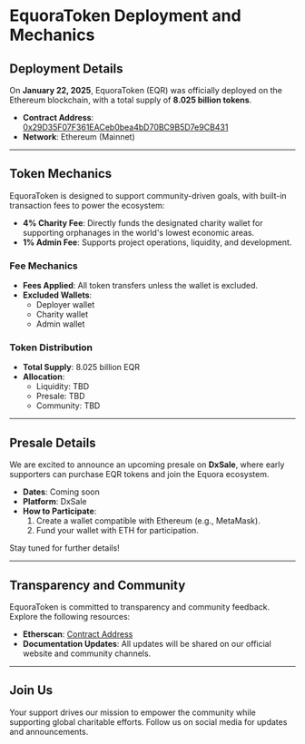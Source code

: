 # EquoraToken Deployment and Mechanics

## Deployment Details

On **January 22, 2025**, EquoraToken (EQR) was officially deployed on the Ethereum blockchain, with a total supply of **8.025 billion tokens**.

- **Contract Address**: [0x29D35F07F361EACeb0bea4bD70BC9B5D7e9CB431](https://etherscan.io/token/0x29D35F07F361EACeb0bea4bD70BC9B5D7e9CB431)  
- **Network**: Ethereum (Mainnet)

---

## Token Mechanics

EquoraToken is designed to support community-driven goals, with built-in transaction fees to power the ecosystem:

- **4% Charity Fee**: Directly funds the designated charity wallet for supporting orphanages in the world's lowest economic areas.
- **1% Admin Fee**: Supports project operations, liquidity, and development.

### Fee Mechanics

- **Fees Applied**: All token transfers unless the wallet is excluded.
- **Excluded Wallets**:
  - Deployer wallet
  - Charity wallet
  - Admin wallet

### Token Distribution

- **Total Supply**: 8.025 billion EQR
- **Allocation**:
  - Liquidity: TBD
  - Presale: TBD
  - Community: TBD

---

## Presale Details

We are excited to announce an upcoming presale on **DxSale**, where early supporters can purchase EQR tokens and join the Equora ecosystem.

- **Dates**: Coming soon
- **Platform**: DxSale
- **How to Participate**:
  1. Create a wallet compatible with Ethereum (e.g., MetaMask).
  2. Fund your wallet with ETH for participation.

Stay tuned for further details!

---

## Transparency and Community

EquoraToken is committed to transparency and community feedback. Explore the following resources:

- **Etherscan**: [Contract Address](https://etherscan.io/token/0x29D35F07F361EACeb0bea4bD70BC9B5D7e9CB431)
- **Documentation Updates**: All updates will be shared on our official website and community channels.

---

## Join Us

Your support drives our mission to empower the community while supporting global charitable efforts. Follow us on social media for updates and announcements.
